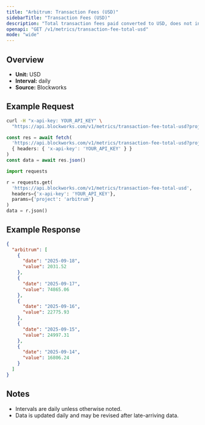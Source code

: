```yaml
---
title: "Arbitrum: Transaction Fees (USD)"
sidebarTitle: "Transaction Fees (USD)"
description: "Total transaction fees paid converted to USD, does not include out-of-protocol tips or additional sources of revenue"
openapi: "GET /v1/metrics/transaction-fee-total-usd"
mode: "wide"
---
```


## Overview

- **Unit:** USD
- **Interval:** daily
- **Source:** Blockworks

## Example Request

<CodeGroup>

```bash cURL
curl -H "x-api-key: YOUR_API_KEY" \
  "https://api.blockworks.com/v1/metrics/transaction-fee-total-usd?project=arbitrum"
```

```typescript TypeScript
const res = await fetch(
  'https://api.blockworks.com/v1/metrics/transaction-fee-total-usd?project=arbitrum',
  { headers: { 'x-api-key': 'YOUR_API_KEY' } }
)
const data = await res.json()
```

```python Python
import requests

r = requests.get(
  'https://api.blockworks.com/v1/metrics/transaction-fee-total-usd',
  headers={'x-api-key': 'YOUR_API_KEY'},
  params={'project': 'arbitrum'}
)
data = r.json()
```

</CodeGroup>

## Example Response

```json
{
  "arbitrum": [
    {
      "date": "2025-09-18",
      "value": 2031.52
    },
    {
      "date": "2025-09-17",
      "value": 74865.06
    },
    {
      "date": "2025-09-16",
      "value": 22775.93
    },
    {
      "date": "2025-09-15",
      "value": 24997.31
    },
    {
      "date": "2025-09-14",
      "value": 16806.24
    }
  ]
}
```

## Notes
- Intervals are daily unless otherwise noted.
- Data is updated daily and may be revised after late-arriving data.